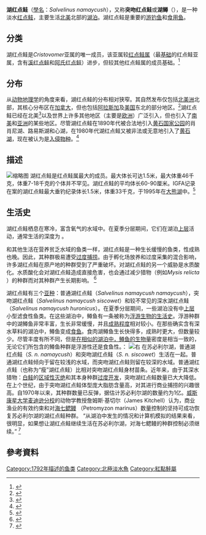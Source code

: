 {{Speciesbox
| name = 湖红点鲑
| image = Lake trout fishes salvelinus namaycush.jpg
| image_caption = 
| parent_authority = Walbaum, 1792
| genus = Salvelinus
| species = namaycush
| authority = ([[约翰·朱利叶斯·沃尔鲍姆|Walbaum]], 1792)<ref>{{ITIS |id=162002 |taxon=Salvelinus namaycush |access-date=23 November 2013 }}</ref>
}}

'''湖红点鲑'''（[[學名|學名]]：''Salvelinus namaycush''），又称'''突吻红点鲑'''或'''湖鳟'''（{{lang-en|lake trout}}），是一种淡水[[红点鲑属|红点鲑]]，主要生活[[北美|北美]]北部的[[湖泊|湖泊]]。湖红点鲑是重要的[[游钓鱼|游钓鱼]]和[[食用鱼|食用鱼]]。

== 分类 ==
湖红点鲑是''Cristovomer''亚属的唯一成员，该亚属较[[红点鲑属|红点鲑属]]（最[[基群|基础]]的红点鲑亚属，含有[[溪紅點鮭|溪红点鲑]]和[[阿氏紅點鮭|阿氏红点鲑]]）进步，但较其他红点鲑属的成员基础。<ref>{{Citation|last=Phillips|publisher=Academic Press|editor2-last=Stepien|first2=TODD H.|last2=Oakley|access-date=2021-02-13|isbn=978-0-12-417540-2|language=en|place=San Diego|first=RUTH B.|editor-first=Thomas D.|editor-last=Kocher|pages=145–162|journal=Molecular Systematics of Fishes|url=https://www.sciencedirect.com/science/article/pii/B9780124175402500117|date=1997-01-01|title=CHAPTER 10 - Phylogenetic Relationships among the Salmoninae Based on Nuclear and Mitochondrial DNA Sequences|editor2-first=Carol A.|archive-date=2021-04-30|archive-url=https://web.archive.org/web/20210430174640/https://www.sciencedirect.com/science/article/pii/B9780124175402500117|dead-url=no}}</ref>

== 分布 ==
从[[动物地理学|动物地理学]]的角度来看，湖红点鲑的分布相对狭窄。其自然发布仅包括[[北美洲|北美洲]]北部，其核心分布区在[[加拿大|加拿大]]，但也包括[[阿拉斯加州|阿拉斯加]]及[[美国|美国]]东北的部分地区。<ref>{{Cite web|title=Salvelinus namaycush Lake trout|url=http://animaldiversity.ummz.umich.edu/accounts/Salvelinus_namaycush/|accessdate=2013-11-23|publisher=Animal Diversity Web|archive-date=2013-12-02|archive-url=https://web.archive.org/web/20131202222000/http://animaldiversity.ummz.umich.edu/accounts/Salvelinus_namaycush/|dead-url=no}}</ref>湖红点鲑已经在北美<ref>{{Cite web|title=NAS - Nonindigenous Aquatic Species Lake Trout|url=https://nas.er.usgs.gov/queries/factsheet.aspx?SpeciesID=942|accessdate=2013-11-23|publisher=US Geological Survey|archive-date=2021-05-05|archive-url=https://web.archive.org/web/20210505191440/https://nas.er.usgs.gov/queries/factsheet.aspx?SpeciesID=942|dead-url=no}}</ref>以及世界上许多其他地区（主要是[[欧洲|欧洲]]）广泛引入，但也引入了[[南美洲|南美]]和[[亚洲|亚洲]]的某些地区。尽管湖红点鲑在1890年代被合法地引入[[黃石國家公園|黄石国家公园]]的肖肖尼湖、路易斯湖和心湖，在1980年代湖红点鲑又被非法或无意地引入了[[黃石湖|黄石湖]]，现在被认为是[[入侵物种|入侵物种]]。<ref>{{Cite journal|title=Source and Date of Lake Trout Introduction|url=http://www.nps.gov/yell/planyourvisit/upload/YS14(2).pdf|last=Munro|first=Andrew R.|last2=Thomas E. McMahon|date=Spring 2006|journal=Yellowstone Science|issue=2|volume=14|last3=James R. Ruzycki|access-date=2021-04-30|archive-date=2010-05-30|archive-url=https://web.archive.org/web/20100530024801/http://www.nps.gov/yell/planyourvisit/upload/YS14(2).pdf|dead-url=no}}</ref>

== 描述 ==
[[File:Lake_Trout_GLERL.jpg|缩略图]]
湖红点鲑是红点鲑属最大的成员。最大体长可达1.5米，最大体重46千克，体重7-18千克的个体并不罕见。湖红点鲑的平均体长60-90厘米。IGFA记录在案的湖红点鲑最大垂钓纪录体长1.5米，体重33千克，于1995年在[[大熊湖|大熊湖]]中。<ref>{{Cite web|title=International Game Fish Association-Lake Trout|url=http://wrec.igfa.org/WRecordsList.aspx?lc=AllTackle&cn=Trout,%20lake|accessdate=2013-11-23|publisher=International Game Fish Association|archive-date=2018-08-03|archive-url=https://web.archive.org/web/20180803163533/http://wrec.igfa.org/WRecordsList.aspx?lc=AllTackle&cn=Trout,%20lake|dead-url=no}}</ref>

== 生活史 ==
湖红点鲑栖息在寒冷，富含氧气的水域中。在夏季分层期间，它们在湖泊[[遠洋帶|上层]]活动，通常生活的深度为{{Convert|20|-|60|m|ft|abbr=on}} 。

和其他生活在营养贫乏水域的鱼类一样，湖红点鲑是一种生长缓慢的鱼类，性成熟也晚。因此，其种群极易遭受[[過度捕魚|过度捕捞]]。由于孵化场放养和过度采集的混合影响，许多湖红点鲑在原产地的种群受到了严重破坏。对湖红点鲑的另一个威胁是水质酸化。水质酸化会对湖红点鲑造成直接危害，也会通过减少猎物（例如''Mysis relicta'' ）的种群而对其种群产生长期影响。 <ref>{{Cite journal|title=Acid Rain: Researchers Addressing Its Lingering Effects|url=https://academic.oup.com/bioscience/article/68/11/928/5123903|last=Ogden|first=Lesley Evans|date=2018-11-01|journal=BioScience|issue=11|doi=10.1093/biosci/biy113|volume=68|pages=928|language=en|issn=0006-3568|access-date=2021-04-30|archive-date=2021-04-30|archive-url=https://web.archive.org/web/20210430174642/https://academic.oup.com/bioscience/article/68/11/928/5123903|dead-url=no}}</ref>

湖红点鲑有三个[[亞種|亚种]]：普通湖红点鲑（''Salvelinus namaycush namaycush''），突吻湖红点鲑（''Salvelinus namaycush siscowet''）和较不常见的深水湖红点鲑（''Salvelinus namaycush huronicus''）。在夏季分层期间，一些湖泊没有中[[遠洋帶|上层]]小型滤食性鱼类。在这些湖泊中，鳟鱼有一条被称为[[湖泊|浮游生物的生活史]]。浮游种群中的湖鳟鱼非常丰富，生长非常缓慢，并且[[性成熟|成熟程度]]相对较小。在那些确实含有深水草料的湖泊中，鳟鱼变成[[食魚動物|食鱼]]。食肉湖鳟鱼生长快得多，成熟时更大，但数量较少。尽管丰度有所不同，但是[[生物量|在相似的湖泊中，鳟鱼的生物量]]密度是相当一致的，无论它们所包含的鳟鱼种群是浮游性还是食鱼性。：
[[File:Lake_trout_fish_in_hands_salvelinus_namaycush.jpg|右]]
在苏必利尔湖，普通湖红点鲑（''S. n. namaycush''）和突吻湖红点鲑（''S. n. siscowet''）生活在一起。普通湖红点鲑倾向于留在较浅的水域，而突吻湖红点鲑则留在较深的水域。普通湖红点鲑（也称为“瘦”湖红点鲑）比相对突吻湖红点鲑身材苗条。近年来，由于其深水猎物：[[白鮭屬|白鲑]]的[[局部地區滅絕|区域性灭绝]]和其本身种群[[過度開發|过度开发]]，突吻湖红点鲑数量已大大降低。在上个世纪，由于突吻湖红点鲑体型庞大脂肪含量高，对其进行商业捕捞的兴趣很高。自1970年以来，其种群数量已反弹，据估计苏必利尔湖的数量约为1亿。[[威斯康星大学麦迪逊分校|威斯康星大学麦迪逊分校]]的动物学教授詹姆斯·基切尔（James Kitchell）认为，商业渔业的有效约束和对[[海七鰓鰻|海七鳃鳗]] （Petromyzon marinus）数量控制的坚持可成功恢复苏必利尔湖的湖红点鲑种群。 “从湖泊中发生的情况和计算机模拟的结果来看，很明显，如果想让湖红点鲑继续生活在苏必利尔湖，对海七鳃鳗的种群控制必须继续。” <ref>{{Cite web|title=Siscowet Trout: A Plague of Riches|url=http://www.seagrant.umn.edu/newsletter/2002/12/siscowet_trout_a_plague_of_riches.html|accessdate=20 December 2007|author=Moen|date=December 2002|first=Sharon|publisher=Minnesota Sea Grant|archive-date=2020-12-11|archive-url=https://web.archive.org/web/20201211192055/http://www.seagrant.umn.edu/newsletter/2002/12/siscowet_trout_a_plague_of_riches.html|dead-url=no}}</ref>

== 參考資料 ==
{{Reflist}}

{{taxonbar}}
[[Category:1792年描述的鱼类|Category:1792年描述的鱼类]]
[[Category:北極淡水魚|Category:北極淡水魚]]
[[Category:紅點鮭屬|Category:紅點鮭屬]]